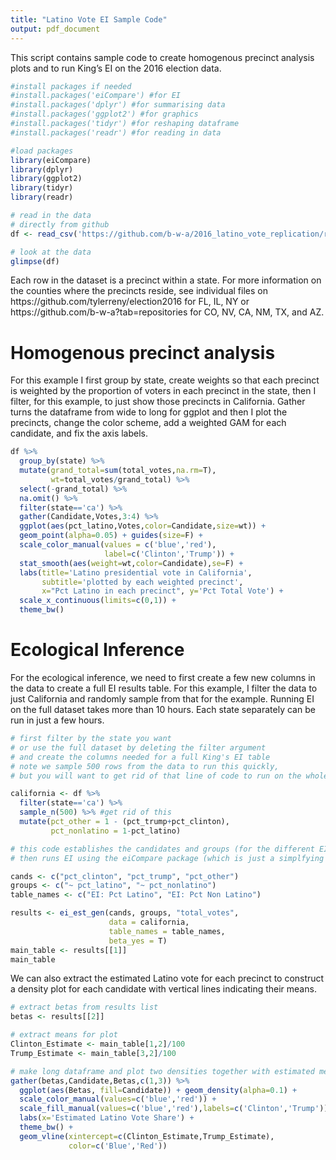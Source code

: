 ```yaml
---
title: "Latino Vote EI Sample Code"
output: pdf_document
---
```


This script contains sample code to create homogenous precinct analysis plots and to run King's EI on the 2016 election data.

```r
#install packages if needed
#install.packages('eiCompare') #for EI
#install.packages('dplyr') #for summarising data
#install.packages('ggplot2') #for graphics
#install.packages('tidyr') #for reshaping dataframe
#install.packages('readr') #for reading in data

#load packages
library(eiCompare)
library(dplyr)
library(ggplot2)
library(tidyr)
library(readr)

# read in the data
# directly from github
df <- read_csv('https://github.com/b-w-a/2016_latino_vote_replication/raw/master/2016_final_replication.csv')

# look at the data
glimpse(df)
```

Each row in the dataset is a precinct within a state. For more information on the counties where the precincts reside, see individual files on https://github.com/tylerreny/election2016 for FL, IL, NY or https://github.com/b-w-a?tab=repositories for CO, NV, CA, NM, TX, and AZ.

# Homogenous precinct analysis

For this example I first group by state, create weights so that each precinct is weighted by the proportion of voters in each precinct in the state, then I filter, for this example, to just show those precincts in California. Gather turns the dataframe from wide to long for ggplot and then I plot the precincts, change the color scheme, add a weighted GAM for each candidate, and fix the axis labels. 

```r
df %>% 
  group_by(state) %>% 
  mutate(grand_total=sum(total_votes,na.rm=T),
         wt=total_votes/grand_total) %>%
  select(-grand_total) %>%
  na.omit() %>%
  filter(state=='ca') %>%
  gather(Candidate,Votes,3:4) %>%
  ggplot(aes(pct_latino,Votes,color=Candidate,size=wt)) + 
  geom_point(alpha=0.05) + guides(size=F) +
  scale_color_manual(values = c('blue','red'),
                     label=c('Clinton','Trump')) +
  stat_smooth(aes(weight=wt,color=Candidate),se=F) +
  labs(title='Latino presidential vote in California',
       subtitle='plotted by each weighted precinct',
       x="Pct Latino in each precinct", y='Pct Total Vote') +
  scale_x_continuous(limits=c(0,1)) +
  theme_bw()
```

# Ecological Inference

For the ecological inference, we need to first create a few new columns in the data to create a full EI results table. For this example, I filter the data to just California and randomly sample from that for the example. Running EI on the full dataset takes more than 10 hours. Each state separately can be run in just a few hours.

```r

# first filter by the state you want 
# or use the full dataset by deleting the filter argument
# and create the columns needed for a full King's EI table
# note we sample 500 rows from the data to run this quickly,
# but you will want to get rid of that line of code to run on the whole thing

california <- df %>% 
  filter(state=='ca') %>%
  sample_n(500) %>% #get rid of this
  mutate(pct_other = 1 - (pct_trump+pct_clinton),
         pct_nonlatino = 1-pct_latino)

# this code establishes the candidates and groups (for the different EI runs)
# then runs EI using the eiCompare package (which is just a simplfying wrapper for Kings EI)

cands <- c("pct_clinton", "pct_trump", "pct_other")
groups <- c("~ pct_latino", "~ pct_nonlatino") 
table_names <- c("EI: Pct Latino", "EI: Pct Non Latino")

results <- ei_est_gen(cands, groups, "total_votes", 
                      data = california, 
                      table_names = table_names,
                      beta_yes = T)
main_table <- results[[1]]
main_table
```

We can also extract the estimated Latino vote for each precinct to construct a density plot for each candidate with vertical lines indicating their means.

```r
# extract betas from results list
betas <- results[[2]]

# extract means for plot
Clinton_Estimate <- main_table[1,2]/100
Trump_Estimate <- main_table[3,2]/100

# make long dataframe and plot two densities together with estimated means
gather(betas,Candidate,Betas,c(1,3)) %>%
  ggplot(aes(Betas, fill=Candidate)) + geom_density(alpha=0.1) +
  scale_color_manual(values=c('blue','red')) +
  scale_fill_manual(values=c('blue','red'),labels=c('Clinton','Trump')) +
  labs(x='Estimated Latino Vote Share') +
  theme_bw() +
  geom_vline(xintercept=c(Clinton_Estimate,Trump_Estimate),
             color=c('Blue','Red'))
```


